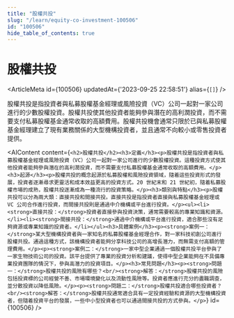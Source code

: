 ```yaml
---
title: "股權共投"
slug: "/learn/equity-co-investment-100506"
id: "100506"
hide_table_of_contents: true
---
```



# 股權共投

<ArticleMeta id={100506} updatedAt={'2023-09-25 22:58:51'} alias={`[]`} />
<div className='border-solid border-b border-t-0 my-4 border-[var(--ifm-color-gray-300)]' />

股權共投是指投資者與私募股權基金經理或風險投資（VC）公司一起對一家公司進行的少數股權投資。股權共投使其他投資者能夠參與潛在的高利潤投資，而不需要支付私募股權基金通常收取的高額費用。股權共投機會通常只限於已與私募股權基金經理建立了現有業務關係的大型機構投資者，並且通常不向較小或零售投資者提供。

<AIContent content={`<h2>股權共投</h2><h3>定義</h3><p>股權共投是指投資者與私募股權基金經理或風險投資（VC）公司一起對一家公司進行的少數股權投資。這種投資方式使其他投資者能夠參與潛在的高利潤投資，而不需要支付私募股權基金通常收取的高額費用。</p><h3>起源</h3><p>股權共投的概念起源於私募股權和風險投資領域，隨着這些投資形式的發展，投資者逐漸尋求更靈活和成本效益更高的投資方式。20 世紀末和 21 世紀初，隨着私募股權市場的成熟，股權共投逐漸成為一種流行的投資策略。</p><h3>類別與特點</h3><p>股權共投可以分為兩大類：直接共投和間接共投。直接共投是指投資者直接與私募股權基金經理或 VC 公司合作進行投資，而間接共投則是通過中介機構或平台進行投資。</p><ul><li><strong>直接共投：</strong>投資者直接參與投資決策，通常需要較高的專業知識和資源。</li><li><strong>間接共投：</strong>通過中介機構或平台進行投資，適合那些沒有足夠資源或專業知識的投資者。</li></ul><h3>具體案例</h3><p><strong>案例一：</strong>某大型機構投資者與一家知名的私募股權基金經理合作，對一家科技初創公司進行股權共投。通過這種方式，該機構投資者能夠分享科技公司的高增長潛力，而無需支付高額的管理費用。</p><p><strong>案例二：</strong>一家中型企業通過一個股權共投平台參與了一家生物技術公司的投資。該平台提供了專業的投資分析和建議，使得中型企業能夠在不具備專業投資團隊的情況下，參與高潛力的投資項目。</p><h3>常見問題</h3><p><strong>問題一：</strong>股權共投的風險有哪些？<br/><strong>解答：</strong>股權共投的風險包括投資標的公司經營不善、市場環境變化以及流動性風險等。投資者應進行充分的盡職調查，並分散投資以降低風險。</p><p><strong>問題二：</strong>股權共投適合哪些投資者？<br/><strong>解答：</strong>股權共投通常適合具有一定投資經驗和資源的大型機構投資者，但隨着投資平台的發展，一些中小型投資者也可以通過間接共投的方式參與。</p>`} id={100506} />
